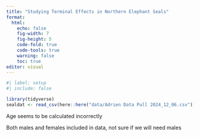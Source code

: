 ```yaml
---
title: "Studying Terminal Effects in Northern Elephant Seals"
format:
  html:
    echo: false
    fig-width: 7
    fig-height: 5
    code-fold: true
    code-tools: true
    warning: false
    toc: true
editor: visual
---
```


```r
#| label: setup
#| include: false

library(tidyverse)
sealdat <- read_csv(here::here("data/Adrien Data Pull 2024_12_06.csv"))

```

Age seems to be calculated incorrectly

Both males and females included in data, not sure if we will need males
